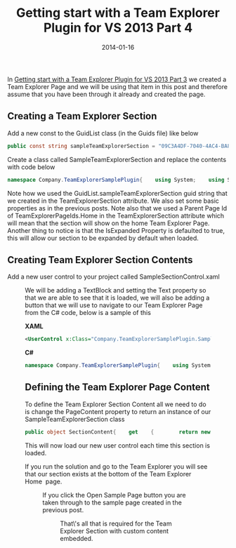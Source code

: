 ﻿---
title: 'Getting start with a Team Explorer Plugin for VS 2013 Part 4'
date: 2014-01-16
tags: ['Visual Studio', 'Visual Studio Plugin', 'Getting Started', 'Team Explorer']
draft: false
summary: 'In Getting start with a Team Explorer Plugin for VS 2013 Part 3 we created a Team Explorer Page and we will be using that item in this post and therefore assume that you have been through it already and created the page.'
---


In [Getting start with a Team Explorer Plugin for VS 2013 Part 3](https://gordonbeeming.com/blog/post/getting-start-with-a-team-explorer-plugin-for-vs-2013-part-3) we created a Team Explorer Page and we will be using that item in this post and therefore assume that you have been through it already and created the page.
 
## Creating a Team Explorer Section
 
Add a new const to the GuidList class (in the Guids file) like below
 
```csharp
public const string sampleTeamExplorerSection = "09C3A4DF-7040-4AC4-BA8B-0740B53BD9D7";
```

Create a class called SampleTeamExplorerSection and replace the contents with code below

```csharp
namespace Company.TeamExplorerSamplePlugin{    using System;    using System.ComponentModel;    using Microsoft.TeamFoundation.Controls;    [TeamExplorerSection(GuidList.sampleTeamExplorerSection, TeamExplorerPageIds.Home, 100)]    public class SampleTeamExplorerSection : ITeamExplorerSection    {        private IServiceProvider serviceProvider;        private bool isBusy;        private bool isExpanded = true;        private bool isVisible = true;        public void Initialize(object sender, SectionInitializeEventArgs e)        {            this.serviceProvider = e.ServiceProvider;        }        public event PropertyChangedEventHandler PropertyChanged;        public void Cancel()        {        }        public object GetExtensibilityService(Type serviceType)        {            return null;        }        public bool IsBusy        {            get            {                return this.isBusy;            }            private set            {                this.isBusy = value;                this.FirePropertyChanged("IsBusy");            }        }        public bool IsExpanded        {            get            {                return this.isExpanded;            }            set            {                this.isExpanded = value;                this.FirePropertyChanged("IsExpanded");            }        }        public bool IsVisible        {            get            {                return this.isVisible;            }            set            {                this.isVisible = value;                this.FirePropertyChanged("IsVisible");            }        }        public void Loaded(object sender, SectionLoadedEventArgs e)        {        }        public void Refresh()        {        }        public void SaveContext(object sender, SectionSaveContextEventArgs e)        {        }        public object SectionContent        {            get            {                return null;            }        }        public string Title        {            get            {                return "Sample Section";            }        }        public void Dispose()        {        }        private void FirePropertyChanged(string propertyName)        {            if (this.PropertyChanged != null)            {                this.PropertyChanged(this, new PropertyChangedEventArgs(propertyName));            }        }    }}
```

Note how we used the GuidList.sampleTeamExplorerSection guid string that we created in the TeamExplorerSection attribute. We also set some basic properties as in the previous posts. Note also that we used a Parent Page Id of TeamExplorerPageIds.Home in the TeamExplorerSection attribute which will mean that the section will show on the home Team Explorer Page. Another thing to notice is that the IsExpanded Property is defaulted to true, this will allow our section to be expanded by default when loaded.

## Creating Team Explorer Section Contents

Add a new user control to your project called SampleSectionControl.xaml

<Figure key="/images/2f60593daf98482d950c8640839944c7.png" src="/images/2f60593daf98482d950c8640839944c7.png" alt="Adding new User Control in Visual Studio" width="0" height="0" caption="Adding SampleSectionControl.xaml User Control" />

We will be adding a TextBlock and setting the Text property so that we are able to see that it is loaded, we will also be adding a button that we will use to navigate to our Team Explorer Page from the C# code, below is a sample of this

**XAML**

```xml
<UserControl x:Class="Company.TeamExplorerSamplePlugin.SampleSectionControl"             xmlns="http://schemas.microsoft.com/winfx/2006/xaml/presentation"             xmlns:x="http://schemas.microsoft.com/winfx/2006/xaml"             xmlns:mc="http://schemas.openxmlformats.org/markup-compatibility/2006"              xmlns:d="http://schemas.microsoft.com/expression/blend/2008"              mc:Ignorable="d"              d:DesignHeight="300" d:DesignWidth="300">    <Grid>        <StackPanel>            <TextBlock Text="Sample Section Content"></TextBlock>            <Button Click="Button_Click" Content="Open Sample Page"></Button>        </StackPanel>    </Grid></UserControl>
```

**C#**

```csharp
namespace Company.TeamExplorerSamplePlugin{    using System;    using System.Windows;    using System.Windows.Controls;    using Microsoft.TeamFoundation.Controls;    /// <summary>    ///     Interaction logic for SampleSectionControl.xaml    /// </summary>    public partial class SampleSectionControl : UserControl    {        private readonly IServiceProvider serviceProvider;        public SampleSectionControl(IServiceProvider serviceProvider)        {            this.InitializeComponent();            this.serviceProvider = serviceProvider;        }        private void Button_Click(object sender, RoutedEventArgs e)        {            var service = this.GetService<ITeamExplorer>();            if (service == null)            {                return;            }            service.NavigateToPage(new Guid(GuidList.sampleTeamExplorerPage), null);        }        public T GetService<T>()        {            if (this.serviceProvider != null)            {                return (T)this.serviceProvider.GetService(typeof(T));            }            return default(T);        }    }}
```

## Defining the Team Explorer Page Content

To define the Team Explorer Section Content all we need to do is change the PageContent property to return an instance of our SampleTeamExplorerSection class

```csharp
public object SectionContent{    get    {        return new SampleSectionControl(serviceProvider);    }}
```

This will now load our new user control each time this section is loaded.

If you run the solution and go to the Team Explorer you will see that our section exists at the bottom of the Team Explorer Home  page.

<Figure key="/images/658ea6f66fd1498b9b545cdb9b9bd2b8.png" src="/images/658ea6f66fd1498b9b545cdb9b9bd2b8.png" alt="Sample Team Explorer Section on Team Explorer Home page" width="0" height="0" caption="Sample Team Explorer Section displayed on the Home page" />

If you click the Open Sample Page button you are taken through to the sample page created in the previous post.

<Figure key="/images/88662ecb626d48239a25f3502d06e9b1.png" src="/images/88662ecb626d48239a25f3502d06e9b1.png" alt="Sample Team Explorer Page displayed after button click" width="0" height="0" caption="Navigating to the Sample Team Explorer Page" />

That\\'s all that is required for the Team Explorer Section with custom content embedded.

